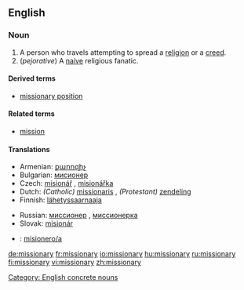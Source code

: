 ==English==

===Noun===
{{en-noun|missionar|ies}}

# A person who travels attempting to spread a [[religion]] or a [[creed]].
# (''pejorative'') A [[naive]] religious fanatic.

====Derived terms====
*[[missionary position]]

====Related terms====
* [[mission]]

====Translations====
{{trans-top|person traveling to spread a religion}}
* Armenian: [[քարոզիչ]]
*Bulgarian: [[мисионер]] {{m}}
*Czech: [[misionář]] {{m}}, [[misionářka]] {{f}}
*Dutch: ''(Catholic)'' [[missionaris]] {{m}}, ''(Protestant)'' [[zendeling]] {{m}}
*Finnish: [[lähetyssaarnaaja]]
{{trans-mid}}
*Russian: [[миссионер]] {{m}}, [[миссионерка]] {{f}}
*Slovak: [[misionár]] {{m}}
*{{ttbc|Spanish}}: [[misionero/a]]
{{trans-bottom}}

[[Category: English concrete nouns]]

[[de:missionary]]
[[fr:missionary]]
[[io:missionary]]
[[hu:missionary]]
[[ru:missionary]]
[[fi:missionary]]
[[vi:missionary]]
[[zh:missionary]]